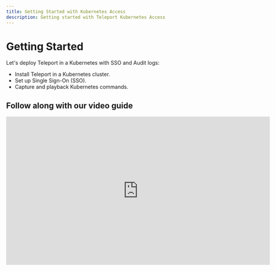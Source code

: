 ```yaml
---
title: Getting Started with Kubernetes Access
description: Getting started with Teleport Kubernetes Access
---
```


# Getting Started

Let's deploy Teleport in a Kubernetes with SSO and Audit logs:

- Install Teleport in a Kubernetes cluster.
- Set up Single Sign-On (SSO).
- Capture and playback Kubernetes commands.

## Follow along with our video guide

<iframe
  width="712"
  height="400"
  src="https://www.youtube-nocookie.com/embed/VPGYLEMTdJ8?rel=0&modestbranding=1"
  frameBorder="0"
  allow="accelerometer; autoplay; encrypted-media; gyroscope; picture-in-picture"
  allowFullScreen
/>

## Prerequisites

- [Kubernetes](https://kubernetes.io) >= v1.14.0
- [Helm](https://helm.sh) >= v3.2.0

Verify that helm and kubernetes are installed and up to date.

```bash
helm version
# version.BuildInfo{Version:"v3.4.2"}

kubectl version
# Output
Client Version: version.Info{Major:"1", Minor:"17+"}
Server Version: version.Info{Major:"1", Minor:"17+"}
```
{/* Convert to new UI component https://github.com/gravitational/next/issues/275 */}

(!docs/pages/includes/permission-warning.mdx!)

## Step 1/3. Install Teleport

Let's start with a single-pod Teleport using persistent volume as a backend.

<Tabs>
  <TabItem label="Open Source">
    ```bash
    helm repo add teleport https://charts.releases.teleport.dev

    # Install a single node teleport cluster and provision a cert using ACME.
    # Set clusterName to unique hostname, for example tele.example.com
    # Set acmeEmail to receive correspondence from Letsencrypt certificate authority.
    helm install teleport-cluster teleport/teleport-cluster --create-namespace --namespace=teleport-cluster \
      --set clusterName=${CLUSTER_NAME?} --set acme=true --set acmeEmail=${EMAIL?}
    ```
  </TabItem>

  <TabItem label="Enterprise">
    ```bash
    helm repo add teleport https://charts.releases.teleport.dev

    # Create a namespace for a deployment.
    kubectl create namespace teleport-cluster-ent

    # Set kubectl context to the namespace to save some typing
    kubectl config set-context --current --namespace=teleport-cluster-ent

    # Get a license from Teleport and create a secret "license" in the namespace teleport-cluster-ent
    kubectl -n teleport-cluster-ent create secret generic license --from-file=license-enterprise.pem

    # Install Teleport
    helm install teleport-cluster teleport/teleport-cluster --namespace=teleport-cluster-ent \
      --set clusterName=${CLUSTER_NAME?} --set acme=true --set acmeEmail=${EMAIL?} --set enterprise=true
    ```
  </TabItem>
</Tabs>

Teleport's helm chart uses an [external load balancer](https://kubernetes.io/docs/tasks/access-application-cluster/create-external-load-balancer/)
to create a public IP for Teleport.

<Tabs>
  <TabItem label="Open Source">
    ```bash
    # Set kubectl context to the namespace to save some typing
    kubectl config set-context --current --namespace=teleport-cluster

    # Service is up, load balancer is created
    kubectl get services
    # NAME               TYPE           CLUSTER-IP   EXTERNAL-IP      PORT(S)                        AGE
    # teleport-cluster   LoadBalancer   10.4.4.73    104.199.126.88   443:31204/TCP,3026:32690/TCP   89s

    # Save the pod IP. If the IP is not available, check the pod and load balancer status.
    MYIP=$(kubectl get services teleport-cluster -o jsonpath='{.status.loadBalancer.ingress[0].ip}')
    echo $MYIP
    # 192.168.2.1
    ```
  </TabItem>

  <TabItem label="Enterprise">
    ```bash
    # Set kubectl context to the namespace to set some typing
    kubectl config set-context --current --namespace=teleport-cluster-ent

    # Service is up, load balancer is created
    kubectl get services
    # NAME                   TYPE           CLUSTER-IP   EXTERNAL-IP      PORT(S)                        AGE
    # teleport-cluster-ent   LoadBalancer   10.4.4.73    104.199.126.88   443:31204/TCP,3026:32690/TCP   89s

    # Save the pod IP. If the IP is not available, check the pod and load balancer status.
    MYIP=$(kubectl get services teleport-cluster-ent -o jsonpath='{.status.loadBalancer.ingress[0].ip}')
    echo $MYIP
    # 192.168.2.1
    ```
  </TabItem>
</Tabs>
{/* Convert to new UI component https://github.com/gravitational/next/issues/275 */}

Set up two `A` DNS records - `tele.example.com` for UI and `*.tele.example.com`
for web apps using [application access](../application-access/introduction.mdx).

<Tabs>
  <TabItem label="GCP Cloud DNS">
    ```bash
    MYZONE="myzone"
    MYDNS="tele.example.com"

    gcloud dns record-sets transaction start --zone="${MYZONE?}"
    gcloud dns record-sets transaction add ${MYIP?} --name="${MYDNS?}" --ttl="30" --type="A" --zone="${MYZONE?}"
    gcloud dns record-sets transaction add ${MYIP?} --name="*.${MYDNS?}" --ttl="30" --type="A" --zone="${MYZONE?}"
    gcloud dns record-sets transaction describe --zone="${MYZONE?}"
    gcloud dns record-sets transaction execute --zone="${MYZONE?}"
    ```
  </TabItem>

  <TabItem label="AWS Route 53">
    ```bash
    # Tip for finding AWS zone id by the domain name.
    MYZONE_DNS="example.com"
    MYZONE=$(aws route53 list-hosted-zones-by-name --dns-name=${MYZONE_DNS?} | jq -r '.HostedZones[0].Id' | sed s_/hostedzone/__)

    MYDNS="tele.example.com"

    # Create a JSON file changeset for AWS.
    jq -n --arg ip ${MYIP?} --arg dns ${MYDNS?} '{"Comment": "Create records", "Changes": [
      {"Action": "CREATE", "ResourceRecordSet": {"Name": $dns, "Type": "A", "TTL": 300, "ResourceRecords": [{ "Value": $ip}]}},
      {"Action": "CREATE", "ResourceRecordSet": {"Name": ("*." + $dns), "Type": "A", "TTL": 300, "ResourceRecords": [{ "Value": $ip}]}}
      ]}' > myrecords.json

    # Review records before applying.
    cat myrecords.json | jq
    # Apply the records and capture change id
    CHANGEID=$(aws route53 change-resource-record-sets --hosted-zone-id ${MYZONE?} --change-batch file://myrecords.json | jq -r '.ChangeInfo.Id')

    # Verify that change has been applied
    aws route53 get-change --id ${CHANGEID?} | jq '.ChangeInfo.Status'
    "INSYNC"
    ```
  </TabItem>
</Tabs>

The first request to Teleport's API will take a bit longer because it gets
a cert from [Let's Encrypt](https://letsencrypt.org).
Teleport will respond with discovery info:

```bash
curl https://tele.example.com/webapi/ping

# {"server_version":"6.0.0","min_client_version":"3.0.0"}
```

## Step 2/3. Create a local admin

Local users are a reliable fallback for cases when the SSO provider is down. Let's create a local admin `alice` who has access to Kubernetes group `system:masters`.

Save this role as `member.yaml`:

```yaml
kind: role
version: v3
metadata:
  name: member
spec:
  allow:
    # This field is used for SSH logins. You have to keep 'logins' as a non-empty random value
    # for Kubernetes to work until we fix it.
    logins: ['keep-this-value-here']
    kubernetes_groups: ["system:masters"]
```

Create the role and add a user:

```bash
# To create a local user, we are going to run Teleport's admin tool tctl from the pod.
POD=$(kubectl get po -l app=teleport-cluster -o jsonpath='{.items[0].metadata.name}')

# Create a role
kubectl exec -i ${POD?} -- tctl create -f < member.yaml

# Generate an invite link for the user.
kubectl exec -ti ${POD?} -- tctl users add alice --roles=member

# User "alice" has been created but requires a password. Share this URL with the user to
# complete user setup, link is valid for 1h:

# https://tele.example.com:443/web/invite/random-token-id-goes-here

# NOTE: Make sure tele.example.com:443 points at a Teleport proxy which users can access.
```

Let's install `tsh` and `tctl` on Linux.
For other install options, check out [install guide](../setup/installation.mdx)

<Tabs>
  <TabItem label="Open Source">
    ```bash
    curl -L -O https://get.gravitational.com/teleport-v(=teleport.version=)-linux-amd64-bin.tar.gz
    tar -xzf teleport-v(=teleport.version=)-linux-amd64-bin.tar.gz
    sudo mv teleport/tsh /usr/local/bin/tsh
    sudo mv teleport/tctl /usr/local/bin/tctl
    ```
  </TabItem>

  <TabItem label="Enterprise">
    ```bash
    curl -L -O https://get.gravitational.com/teleport-ent-v(=teleport.version=)-linux-amd64-bin.tar.gz
    tar -xzf teleport-ent-v(=teleport.version=)-linux-amd64-bin.tar.gz
    sudo mv teleport/tsh /usr/local/bin/tsh
    sudo mv teleport/tctl /usr/local/bin/tctl
    ```
  </TabItem>
</Tabs>

Try `tsh login` with a local user. Use a custom `KUBECONFIG` to prevent overwriting
the default one in case there is a problem.

```bash
KUBECONFIG=${HOME?}/teleport.yaml tsh login --proxy=tele.example.com:443 --user=alice
```

Teleport updated `KUBECONFIG` with a short-lived 12-hour certificate.

```bash
# List connected Kubernetes clusters
tsh kube ls

# Output
Kube Cluster Name Selected
----------------- --------
tele.example.com

# Login to Kubernetes by name
tsh kube login tele.example.com

# Output
Kube Cluster Name Selected
----------------- --------
tele.example.com  *

# Once working, remove the KUBECONFIG= override to switch to teleport
KUBECONFIG=${HOME?}/teleport.yaml kubectl get -n teleport-cluster pods
NAME                                READY   STATUS    RESTARTS   AGE
teleport-cluster-6c9b88fd8f-glmhf   1/1     Running   0          127m
```
{/* Convert to new UI component https://github.com/gravitational/next/issues/275 */}

## Step 3/3. SSO for Kubernetes

We are going to setup Github connector for OSS and Okta for Enterprises version.

<Tabs>
  <TabItem label="Open Source">
    Save the file below as `github.yaml` and update the fields. You will need to set up
    [Github OAuth 2.0 Connector](https://developer.github.com/apps/building-oauth-apps/creating-an-oauth-app/) app.
    Any member belonging to the Github organization `octocats` and on team `admin` will be able to assume a built-in role `access`.

    ```yaml
    kind: github
    version: v3
    metadata:
      # connector name that will be used with `tsh --auth=github login`
      name: github
    spec:
      # client ID of Github OAuth app
      client_id: client-id
      # client secret of Github OAuth app
      client_secret: client-secret
      # This name will be shown on UI login screen
      display: Github
      # Change tele.example.com to your domain name
      redirect_url: https://tele.example.com:443/v1/webapi/github/callback
      # Map github teams to teleport roles
      teams_to_logins:
        - organization: octocats # Github organization name
          team: admin            # Github team name within that organization
          # map github admin team to Teleport's "access" role
          logins: ["access"]
    ```
  </TabItem>

  <TabItem label="Enterprise">
    Follow [SAML Okta Guide](../enterprise/sso/ssh-okta.mdx#configure-okta) to create a SAML app.
    Check out [OIDC guides](../enterprise/sso/oidc.mdx#identity-providers) for OpenID Connect apps.
    Save the file below as `okta.yaml` and update the `acs` field.
    Any member in Okta group `okta-admin` will assume a builtin role `admin`.

    ```yaml
    kind: saml
    version: v2
    metadata:
      name: okta
    spec:
      acs: https://tele.example.com/v1/webapi/saml/acs
      attributes_to_roles:
      - {name: "groups", value: "okta-admin", roles: ["access"]}
      entity_descriptor: |
        <?xml !!! Make sure to shift all lines in XML descriptor
        with 4 spaces, otherwise things will not work
    ```
  </TabItem>
</Tabs>

To create a connector, we are going to run Teleport's admin tool `tctl` from the pod.

<Tabs>
  <TabItem label="Open Source">
    ```bash
    # To create a Github connector, we are going to run Teleport's admin tool tctl from the pod.
    kubectl config set-context --current --namespace=teleport-cluster
    POD=$(kubectl get po -l app=teleport-cluster -o jsonpath='{.items[0].metadata.name}')

    kubectl exec -i ${POD?} -- tctl create -f < github.yaml
    # authentication connector "github" has been created
    ```
  </TabItem>

  <TabItem label="Enterprise">
    ```bash
    # To create an Okta connector, we are going to run Teleport's admin tool tctl from the pod.
    POD=$(kubectl get po -l app=teleport-cluster-ent -o jsonpath='{.items[0].metadata.name}')

    kubectl exec -i ${POD?} -- tctl create -f < okta.yaml
    # authentication connector 'okta' has been created
    ```
  </TabItem>
</Tabs>

Try `tsh login` with Github user. I am using a custom `KUBECONFIG` to prevent overwriting
the default one in case there is a problem.

<Tabs>
  <TabItem label="Open Source">
    ```bash
    KUBECONFIG=${HOME?}/teleport.yaml tsh login --proxy=tele.example.com:443 --auth=github
    ```
  </TabItem>

  <TabItem label="Enterprise">
    ```bash
    KUBECONFIG=${HOME?}/teleport.yaml tsh login --proxy=tele.example.com:443 --auth=okta
    ```
  </TabItem>
</Tabs>

<Admonition
  type="note"
  title="Debugging SSO"
>
  If you are getting a login error, take a look at the audit log for details:

  ```bash
  kubectl exec -ti "${POD?}" -- tail -n 100 /var/lib/teleport/log/events.log

  # {"error":"user \"alice\" does not belong to any teams configured in \"github\" connector","method":"github","attributes":{"octocats":["devs"]}}
  ```
</Admonition>

## Next steps

- [Connect Multiple Kubernetes Clusters](./guides/multiple-clusters.mdx)
- [Setup CI/CD Access with Teleport](./guides/cicd.mdx)
- [Federated Access using Trusted Clusters](./guides/federation.mdx)
- [Single-Sign On and Kubernetes Access Controls](./controls.mdx)
